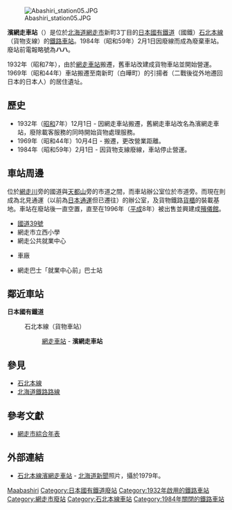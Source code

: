 {{noteTA
|T=zh-tw:濱網走車站;zh-hk:濱網走站;zh-cn:濱網走站;
|1=zh-tw:濱網走車站;zh-hk:濱網走站;zh-cn:濱網走站;
|2=zh-tw:網走車站;zh-hk:網走站;zh-cn:網走站;
}}
{{日本車站資訊
|公司色 = #ccc
|文字色 = #000
|站名 = 濱網走站
|日文原名 = 浜網走
|平假名 = はまあばしり
|羅馬拼音 = Hama-Abashiri
|副站名 = 
|前一站 = [[網走站|網走]]
|前一站距離 = 1.3
|電報略號 = ハハ
|車站編號 = 
|停站路線數 = 
|所屬公司 = [[日本國有鐵道|日本國有鐵道]]（國鐵）
|所屬路線 = [[石北本線|石北本線]]
|距離 = 235.3
|起點站 = [[新旭川站|新旭川]]
|所在地 = [[北海道|北海道]][[網走市|網走市]]新町3丁目
|車站構造 = 地面車站
|月台配置 = 
|啟用年月日 = 1932年（昭和7年）12月1日
|廢站年月日 = 1984年（昭和59年）2月1日
|乘客人數 = 
|上下車人次 = 
|統計年度 = 
|轉車 = 
|備註 = 貨物專用車站<br/>* 1969年從網走市南3-{条}-搬遷至此
|全寬備註 = 
}}

[[File:Abashiri_station05.JPG|thumb]]

'''濱網走車站'''（{{jpn|j=浜網走駅|hg=はまあばしりえき|rm=Hama-Abashiri eki|f=y}}）是位於[[北海道|北海道]][[網走市|網走市]]新町3丁目的[[日本國有鐵道|日本國有鐵道]]（國鐵）[[石北本線|石北本線]]（貨物支線）的[[鐵路車站|鐵路車站]]。1984年（昭和59年）2月1日因廢線而成為廢棄車站。廢站前電報略號為'''ハハ'''。

1932年（昭和7年），由於[[網走車站|網走車站]]搬遷，舊車站改建成貨物車站並開始營運。1969年（昭和44年）車站搬遷至南新町（白曄町）的引揚者（二戰後從外地遷回日本的日本人）的居住遺址。

== 歷史 ==
* 1932年（[[昭和|昭和]]7年）12月1日 - 因網走車站搬遷，舊網走車站改名為濱網走車站，廢除載客服務的同時開始貨物處理服務。
* 1969年（昭和44年）10月4日 - 搬遷，更改營業距離。
* 1984年（昭和59年）2月1日 - 因貨物支線廢線，車站停止營運。

== 車站周邊 ==
位於[[網走川|網走川]]旁的國道與[[天都山|天都山]]旁的市道之間，而車站辦公室位於市道旁。而現在則成為北見通運（以前為[[日本通運|日本通運]]但已遷往{{Link-ja|網走港|網走港}}）的辦公室，及貨物鐵路[[貨櫃|貨櫃]]的裝載基地。車站在廢站後一直空置，直至在1996年（[[平成|平成]]8年）被出售並興建成[[殯儀館|殯儀館]]。
* [[國道39號|國道39號]]
* 網走市立西小學
* 網走公共就業中心
* {{Link-ja|網走巴士|網走バス}}車廠
* 網走巴士「就業中心前」巴士站

== 鄰近車站 ==
'''日本國有鐵道'''
:石北本線（貨物車站）
::[[網走車站|網走車站]] - '''濱網走車站'''

== 參見 ==
* [[石北本線|石北本線]]
* [[北海道鐵路路線|北海道鐵路路線]]

== 參考文獻 ==
* {{ja}} [http://okhotsk.vis.ne.jp/rekishi/sougo.html 網走市綜合年表] {{Wayback|url=http://okhotsk.vis.ne.jp/rekishi/sougo.html |date=20131021123119 }}

== 外部連結 ==
* {{ja}} [https://web.archive.org/web/20160304125541/http://photodb.hokkaido-np.co.jp/list?d=1&l=100&o=d&q=%E6%B5%9C%E7%B6%B2%E8%B5%B0%E9%A7%85 石北本線濱網走車站] - [[北海道新聞|北海道新聞]]照片，攝於1979年。
{{DEFAULTSORT:Hama-Abashiri}}
{{石北本線}}
[[Category:日本鐵路車站_Ha|Maabashiri]]
[[Category:日本國有鐵道廢站|Category:日本國有鐵道廢站]]
[[Category:1932年啟用的鐵路車站|Category:1932年啟用的鐵路車站]]
[[Category:網走市廢站|Category:網走市廢站]]
[[Category:石北本線車站|Category:石北本線車站]]
[[Category:1984年關閉的鐵路車站|Category:1984年關閉的鐵路車站]]